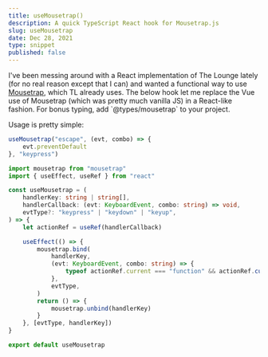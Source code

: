 ```yaml
---
title: useMousetrap()
description: A quick TypeScript React hook for Mousetrap.js
slug: useMousetrap
date: Dec 28, 2021
type: snippet
published: false
---
```


I've been messing around with a React implementation of The Lounge lately (for no real reason except that I can) and wanted a functional way to use [Mousetrap](https://craig.is/killing/mice), which TL already uses.  The below hook let me replace the Vue use of Mousetrap (which was pretty much vanilla JS) in a React-like fashion. For bonus typing, add \`@types/mousetrap\` to your project.

Usage is pretty simple:
```ts
useMousetrap("escape", (evt, combo) => {
	evt.preventDefault
}, "keypress")
```

```ts
import mousetrap from "mousetrap"
import { useEffect, useRef } from "react"

const useMousetrap = (
	handlerKey: string | string[],
	handlerCallback: (evt: KeyboardEvent, combo: string) => void,
	evtType?: "keypress" | "keydown" | "keyup",
) => {
	let actionRef = useRef(handlerCallback)

	useEffect(() => {
		mousetrap.bind(
			handlerKey,
			(evt: KeyboardEvent, combo: string) => {
				typeof actionRef.current === "function" && actionRef.current(evt, combo)
			},
			evtType,
		)
		return () => {
			mousetrap.unbind(handlerKey)
		}
	}, [evtType, handlerKey])
}

export default useMousetrap
```